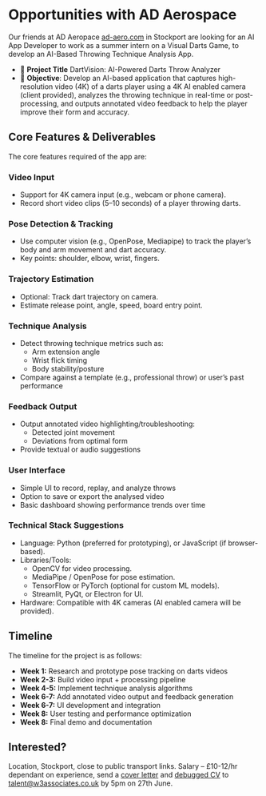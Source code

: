 # Opportunities with AD Aerospace {#w3a}

Our friends at AD Aeropace [ad-aero.com](https://ad-aero.com/) in Stockport are looking for an AI App Developer to work as a summer intern on a Visual Darts Game, to develop an AI-Based Throwing Technique Analysis App.

* 📌 **Project Title** DartVision: AI-Powered Darts Throw Analyzer
* 🎯 **Objective**: Develop an AI-based application that captures high-resolution video (4K) of a darts player using a 4K AI enabled camera (client provided), analyzes the throwing technique in real-time or post-processing, and outputs annotated video feedback to help the player improve their form and accuracy.

##  Core Features & Deliverables

The core features required of the app are: 

### Video Input

* Support for 4K camera input (e.g., webcam or phone camera).
* Record short video clips (5–10 seconds) of a player throwing darts.

### Pose Detection & Tracking

* Use computer vision (e.g., OpenPose, Mediapipe) to track the player’s body and arm movement and dart accuracy.
* Key points: shoulder, elbow, wrist, fingers.

### Trajectory Estimation

* Optional: Track dart trajectory on camera.
* Estimate release point, angle, speed, board entry point.

### Technique Analysis

* Detect throwing technique metrics such as:
    + Arm extension angle
    + Wrist flick timing
    + Body stability/posture
* Compare against a template (e.g., professional throw) or user’s past
performance

### Feedback Output
* Output annotated video highlighting/troubleshooting:
    + Detected joint movement
    + Deviations from optimal form
* Provide textual or audio suggestions

### User Interface

* Simple UI to record, replay, and analyze throws
* Option to save or export the analysed video
* Basic dashboard showing performance trends over time

### Technical Stack Suggestions
* Language: Python (preferred for prototyping), or JavaScript (if browser-based).
* Libraries/Tools:
    +  OpenCV for video processing.
    +  MediaPipe / OpenPose for pose estimation.
    + TensorFlow or PyTorch (optional for custom ML models).
    +  Streamlit, PyQt, or Electron for UI.
* Hardware: Compatible with 4K cameras (AI enabled camera will be provided).

## Timeline

The timeline for the project is as follows:

* **Week 1:** Research and prototype pose tracking on darts videos
* **Week 2-3:** Build video input + processing pipeline
* **Week 4-5:** Implement technique analysis algorithms
* **Week 6-7:** Add annotated video output and feedback generation
* **Week 6-7:** UI development and integration
* **Week 8:** User testing and performance optimization
* **Week 8:** Final demo and documentation


## Interested?

Location, Stockport, close to public transport links. Salary – £10-12/hr dependant on experience, send a [cover letter](https://www.cdyf.me/debugging#covering-letters) and [debugged CV](https://www.cdyf.me/debugging#quick) to [talent@w3associates.co.uk](mailto:talent@w3associates.co.uk) by 5pm on 27th June.